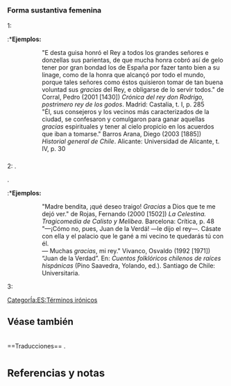 == {{lengua|es}} ==
{{pron-graf|pron=seseo|altpron=No seseante|fone=ˈgɾa.θjas|2pron=seseo|alt2pron=Seseante|2fone=ˈgɾa.sjas|audio=Gracias (español).ogg}}

===Forma sustantiva femenina===
{{inflect.es.sust.reg|gracia}}

;1: {{forma sustantivo plural|gracia}}
:*'''Ejemplos:'''
::"E desta guisa honró el Rey a todos los grandes señores e donzellas sus parientas, de que mucha honra cobró así de gelo tener por gran bondad los de España por fazer tanto bien a su linage, como de la honra que alcançó por todo el mundo, porque tales señores como éstos quisieron tomar de tan buena voluntad sus ''gracias'' del Rey, e obligarse de lo servir todos." de Corral, Pedro (2001 [1430]) ''Crónica del rey don Rodrigo, postrimero rey de los godos''. Madrid: Castalia, t. I, p. 285
::"Él, sus consejeros y los vecinos más caracterizados de la ciudad, se confesaron y comulgaron para ganar aquellas ''gracias'' espirituales y tener al cielo propicio en los acuerdos que iban a tomarse." Barros Arana, Diego (2003 [1885]) ''Historial general de Chile''. Alicante: Universidad de Alicante, t. IV, p. 30

==={{interjección|es}}===

;2: {{impropia|Úsase para expresar agradecimiento}}.
{{relacionado|de nada|muchas gracias|muchísimas gracias}}.
:*'''Ejemplos:'''
::"Madre bendita, ¡qué deseo traigo! ''Gracias'' a Dios que te me dejó ver." de Rojas, Fernando (2000 [1502]) ''La Celestina. Tragicomedia de Calisto y Melibea''. Barcelona: Crítica, p. 48
::"—¡Cómo no, pues, Juan de la Verdá! —le dijo el rey—. Cásate con ella y el palacio que le gané a mi vecino te quedarás tú con él.<br/>— Muchas ''gracias'', mi rey." Vivanco, Osvaldo (1992 [1971]) “Juan de la Verdad”. En: ''Cuentos folklóricos chilenos de raíces hispánicas'' (Pino Saavedra, Yolando, ed.). Santiago de Chile: Universitaria.

;3: {{impropia|Irónicamente expresa desagrado, desprecio o enfado}}
{{uso|coloquial|irónico}}

[[CategorÍa:ES:Términos irónicos]]

==Véase también==
{{w}}
<br clear="all">
==Traducciones==
{{trad-arriba}}
{{t+|sq|2|faleminderit}}
{{t+|de|2|danke}}
{{t+|ar|2|شكرا|tr|šukran}}
{{t+|hy|2|շնորհակալ եմ|tr|šnorhagal em}}
{{t+|bn|2|ধন্যবাদ|tr|dhônnôbad}}
{{t+|br|2|trugarekaat|,|trugarez|f}}
{{t+|bg|2|благодаря|tr|blagodarâ}}
{{t+|yue|2|多謝|tr|dō ze}}
{{t+|ca|2|gràcies}}
{{t+|cs|2|děkuji}} 
{{t+|ko|2|감사합니다|tr|gham-sa-han-ni-da}}
{{t+|hr|2|hvala}}
{{t+|da|2|tak}}
{{t+|dv|2|ޝުކުރިއްޔާ|tr|shukuriyyaa}}
{{t+|sk|2|ďakujem}}
{{t+|sl|2|hvala}}
{{t+|eo|2|dankon}}
{{t+|eu|2|eskerrik asko}}
{{t+|fo|2|takk}}
{{t+|fi|2|kiitos}}
{{t+|fr|2|merci}}
{{t+|gl|2|grazas}}
{{t+|ka|2|მადლობ|tr=[[madlob]]}} 
{{t+|el|2|ευχαριστώ|tr|eukharistó}}
{{t+|gn|2|aguyje}}
{{t+|he|2|תודה|tr|todá}}
{{t+|hi|2|धन्यवाद|tr|dhanyavād}}
{{t+|hu|2|köszönöm}}
{{t+|id|2|terima kasih}}
{{t+|en|2|thanks|,|thank you|,|cheers|nota|informal}}
{{t+|ga|2|go raibh maith agat}}
{{t+|is|2|takk}}
{{t+|it|2|grazie}}
{{t+|ja|2|ありがとう|ありがとうございます|,|どうも|,|どうもありがとうございます}}
{{trad-centro}}
{{t+|kuz|2|patta}}
{{t+|la|2|gratias ago}}
{{t+|lut|2|hiskʼʷuʔ|glosa=a una mujer|,|2|hišǝbǝʔ|glosa2=a un hombre}}.
{{t+|mk|2|благодарам|tr|blagodaram}}
{{t+|ms|2|terima kasih}}
{{t+|mg|2|misaotra}}
{{t+|mt|2|grazzi}}
{{t+|zh|2|謝謝|,|谢谢|tr|xièxie|,|多谢|tr|duōxiè}}
{{t+|mn|2|баярлалаа|tr|baârlalā}} 
{{t+|nhn|2|tlazohcamati}}
{{t+|nci|2|tlazohcamati}}
{{t+|nch|2|tlaxkamati}}
{{t+|nl|2|bedankt|,|dank u}}
{{t+|no|2|takk}}
{{t+|nn|2|takk}}
{{t+|ote|2|jämadi}}
{{t+|pap|2|danki}}
{{t+|fa|2|با تشکر|tr|mo-teh-shaker-am}}
{{t+|pl|2|dziękuję}} 
{{t+|pt|2|obrigado|,|obrigada}}
{{t+|quh|2|añaychay}}
{{t+|quz|2|yusulpayki}}
{{t+|rap|2|maururu}}
{{t+|ro|2|mulțumesc}}
{{t+|ru|2|спасибо|tr|spasibo}}
{{t+|sr|2|хвала|tr|hvala}}
{{t+|sv|2|tack}}
{{t+|sw|2|asante}}
{{t+|tl|2|salamat}}
{{t+|th|2|ขอบคุณ|tr|kòp-kuun}}
{{t+|tr|2|teşekkür ederim}}
{{t+|ur|2|تھنکس|tr|šukriyā}}
{{t+|vi|2|cảm ơn}}
{{t+|yi|2|אַ דאַנק|tr|a dank}} 
{{t+|zu|2|ngiyabonga}} 
{{trad-abajo}}

<!-- si vas a insertar una nueva sección de etimología o de idioma, por favor hazlo ↑  arriba ↑  de esta línea. Por favor no borres esta línea ni las dos siguientes-->

= <small>Referencias y notas</small> =
<references />
